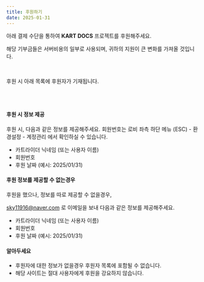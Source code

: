 ```yaml
---
title: 후원하기
date: 2025-01-31
---
```


아래 결제 수단을 통하여 **KART DOCS** 프로젝트를 후원해주세요.

해당 기부금들은 서버비용의 일부로 사용되며, 귀하의 지원이 큰 변화를 가져올 것입니다.

<br/>

후원 시 아래 목록에 후원자가 기재됩니다.

<br/><br/>

#### 후원 시 정보 제공

후원 시, 다음과 같은 정보를 제공해주세요.
회원번호는 로비 좌측 하단 메뉴 (ESC) - 환경설정 - 계정관리 에서 확인하실 수 있습니다.

- 카트라이더 닉네임 (또는 사용자 이름)
- 회원번호
- 후원 날짜 (예시: 2025/01/31)

#### 후원 정보를 제공할 수 없는경우

후원을 했으나, 정보를 따로 제공할 수 없을경우, 

sky11916@naver.com 로 이메일을 보내 다음과 같은 정보를 제공해주세요.

- 카트라이더 닉네임 (또는 사용자 이름)
- 회원번호
- 후원 날짜 (예시: 2025/01/31)

#### 알아두세요

- 후원자에 대한 정보가 없을경우 후원자 목록에 포함될 수 없습니다.
- 해당 사이트는 절대 사용자에게 후원을 강요하지 않습니다.
